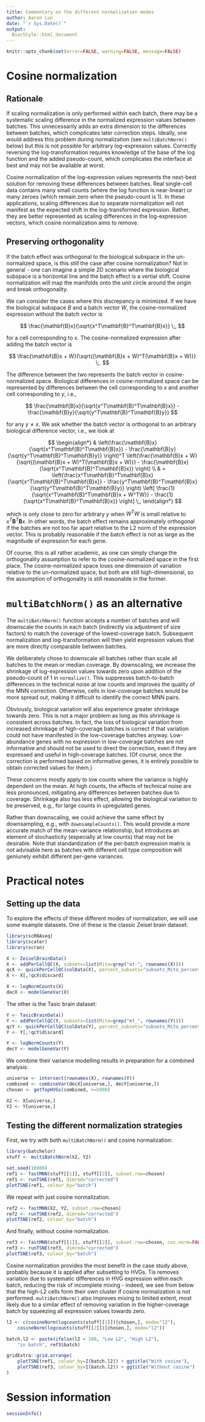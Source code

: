 ```yaml
---
title: Commentary on the different normalization modes
author: Aaron Lun
date: "`r Sys.Date()`"
output:
  BiocStyle::html_document
---
```


```r
knitr::opts_chunk$set(error=FALSE, warning=FALSE, message=FALSE)
```

# Cosine normalization

## Rationale

If scaling normalization is only performed _within_ each batch, there may be a systematic scaling difference in the normalized expression values between batches.
This unnecessarily adds an extra dimension to the differences between batches, which complicates later correction steps.
Ideally, one would address this problem during normalization (see `multiBatchNorm()` below) but this is not possible for arbitrary log-expression values.
Correctly reversing the log-transformation requires knowledge of the base of the log function and the added pseudo-count, 
which complicates the interface at best and may not be available at worst.

Cosine normalization of the log-expression values represents the next-best solution for removing these differences between batches.
Real single-cell data contains many small counts (where the log function is near-linear) or many zeroes (which remain zero when the pseudo-count is 1).
In these applications, scaling differences due to separate normalization will not manifest as the expected shift in the log-transformed expression.
Rather, they are better represented as scaling differences in the log-expression vectors, which cosine normalization aims to remove.

## Preserving orthogonality

If the batch effect was orthogonal to the biological subspace in the un-normalized space, is this still the case after cosine normalization?
Not in general - one can imagine a simple 2D scenario where the biological subspace is a horizontal line and the batch effect is a vertial shift.
Cosine normalization will map the manifolds onto the unit circle around the origin and break orthogonality.

We can consider the cases where this discrepancy is minimized. 
If we have the biological subspace $B$ and a batch vector $W$, the cosine-normalized expression without the batch vector is

$$
\frac{\mathbf{B}x}{\sqrt{x^T\mathbf{B}^T\mathbf{B}x}} \;,
$$

for a cell corresponding to $x$.
The cosine-normalized expression after adding the batch vector is

$$
\frac{\mathbf{B}x + W}{\sqrt{(\mathbf{B}x + W)^T(\mathbf{B}x + W)}} \;.
$$

The difference between the two represents the batch vector in cosine-normalized space. 
Biological differences in cosine-normalized space can be represented by differences between the cell corresponding to $x$ and another cell corresponding to $y$, i.e.,

$$
\frac{\mathbf{B}x}{\sqrt{x^T\mathbf{B}^T\mathbf{B}x}} - \frac{\mathbf{B}y}{\sqrt{y^T\mathbf{B}^T\mathbf{B}y}} 
$$

for any $y\ne x$.
We ask whether the batch vector is orthogonal to an arbitrary biological difference vector, i.e., we look at

$$
\begin{align*}
& \left(\frac{\mathbf{B}x}{\sqrt{x^T\mathbf{B}^T\mathbf{B}x}} - \frac{\mathbf{B}y}{\sqrt{y^T\mathbf{B}^T\mathbf{B}y}} \right)^T
\left(\frac{\mathbf{B}x + W}{\sqrt{(\mathbf{B}x + W)^T(\mathbf{B}x + W)}} - \frac{\mathbf{B}x}{\sqrt{x^T\mathbf{B}^T\mathbf{B}x}} \right) \\
& = \left(\frac{x^T\mathbf{B}^T\mathbf{B}x}{\sqrt{x^T\mathbf{B}^T\mathbf{B}x}} - \frac{y^T\mathbf{B}^T\mathbf{B}x}{\sqrt{y^T\mathbf{B}^T\mathbf{B}y}} \right)
\left[ \frac{1}{\sqrt{x^T\mathbf{B}^T\mathbf{B}x + W^TW}} - \frac{1}{\sqrt{x^T\mathbf{B}^T\mathbf{B}x}} \right] \;,
\end{align*}
$$

which is only close to zero for arbitrary $y$ when $W^TW$ is small relative to $x^T\mathbf{B}^T\mathbf{B}x$.
In other words, the batch effect remains approximately orthogonal if the batches are not too far apart relative to the L2 norm of the expression vector.
This is probably reasonable if the batch effect is not as large as the magnitude of expression for each gene.

Of course, this is all rather academic, as one can simply change the orthogonality assumption to refer to the cosine-normalized space in the first place.
The cosine-normalized space loses one dimension of variation relative to the un-normalized space, but both are still high-dimensional,
so the assumption of orthogonality is still reasonable in the former.

# `multiBatchNorm()` as an alternative

The `multiBatchNorm()` function accepts a number of batches and will downscale the counts in each batch (indirectly via adjustment of size factors) to match the coverage of the lowest-coverage batch.
Subsequent normalization and log-transformation will then yield expression values that are more directly comparable between batches.

We deliberately chose to downscale all batches rather than scale all batches to the mean or median coverage.
By downscaling, we increase the shrinkage of log-expression values towards zero upon addition of the pseudo-count of 1 in `normalize()`.
This suppresses batch-to-batch differences in the technical noise at low counts and improves the quality of the MNN correction.
Otherwise, cells in low-coverage batches would be more spread out, making it difficult to identify the correct MNN pairs.

Obviously, biological variation will also experience greater shrinkage towards zero. 
This is not a major problem as long as this shrinkage is consistent across batches.
In fact, the loss of biological variation from increased shrinkage of high-coverage batches is correct if that variation could not have manifested in the low-coverage batches anyway.
Low-abundance genes with no expression in low-coverage batches are not informative and should not be used to direct the correction,
even if they are expressed and useful in high-coverage batches.
(Of course, once the correction is performed based on informative genes, it is entirely possible to obtain corrected values for them.)

These concerns mostly apply to low counts where the variance is highly dependent on the mean.
At high counts, the effects of technical noise are less pronounced, mitigating any differences between batches due to coverage.
Shrinkage also has less effect, allowing the biological variation to be preserved,
e.g., for large counts in upregulated genes.

Rather than downscaling, we could achieve the same effect by downsampling, e.g., with `downsampleCounts()`.
This would provide a more accurate match of the mean-variance relationship,
but introduces an element of stochasticity (especially at low counts) that may not be desirable.
Note that standardization of the per-batch expression matrix is not advisable here as batches with different cell type composition will geniunely exhibit different per-gene variances.

# Practical notes

## Setting up the data

To explore the effects of these different modes of normalization, we will use some example datasets.
One of these is the classic Zeisel brain dataset:

```r
library(scRNAseq)
library(scater)
library(scran)

X <- ZeiselBrainData()
X <- addPerCellQC(X, subsets=list(Mito=grep("mt-", rownames(X))))
qcX <- quickPerCellQC(colData(X), percent_subsets="subsets_Mito_percent")
X <- X[,!qcX$discard]

X <- logNormCounts(X)
decX <- modelGeneVar(X)
```

The other is the Tasic brain dataset:

```r
Y <- TasicBrainData()
Y <- addPerCellQC(Y, subsets=list(Mito=grep("mt_", rownames(Y))))
qcY <- quickPerCellQC(colData(Y), percent_subsets="subsets_Mito_percent")
Y <- Y[,!qcY$discard]

Y <- logNormCounts(Y)
decY <- modelGeneVar(Y)
```

We combine their variance modelling results in preparation for a combined analysis:

```r
universe <- intersect(rownames(X), rownames(Y))
combined <- combineVar(decX[universe,], decY[universe,])
chosen <- getTopHVGs(combined, n=5000)

X2 <- X[universe,]
Y2 <- Y[universe,]
```

## Testing the different normalization strategies

First, we try with both `multiBatchNorm()` and cosine normalization:

```r
library(batchelor)
stuff <- multiBatchNorm(X2, Y2)

set.seed(10000)
ref1 <- fastMNN(stuff[[1]], stuff[[2]], subset.row=chosen)
ref1 <- runTSNE(ref1, dimred="corrected")
plotTSNE(ref1, colour_by="batch")
```

We repeat with just cosine normalization.

```r
ref2 <- fastMNN(X2, Y2, subset.row=chosen)
ref2 <- runTSNE(ref2, dimred="corrected")
plotTSNE(ref2, colour_by="batch")
```

And finally, without cosine normalization.

```r
ref3 <- fastMNN(stuff[[1]], stuff[[2]], subset.row=chosen, cos.norm=FALSE)
ref3 <- runTSNE(ref3, dimred="corrected")
plotTSNE(ref3, colour_by="batch")
```

Cosine normalization provides the most benefit in the case study above, probably because it is applied after subsetting to HVGs.
Tis removes variation due to systematic differences in HVG expression within each batch, reducing the risk of incomplete mixing - 
indeed, we see from below that the high-L2 cells form their own cluster if cosine normalization is not performed.
`multiBatchNorm()` also improves mixing to limited extent, most likely due to a similar effect of removing variation in the higher-coverage batch by squeezing all expression values towards zero.

```r
l2 <- c(cosineNorm(logcounts(stuff[[1]])[chosen,], mode="l2"), 
    cosineNorm(logcounts(stuff[[2]])[chosen,], mode="l2"))

batch.l2 <- paste(ifelse(l2 < 100, "Low L2", "High L2"), 
    "in batch", ref3$batch)

gridExtra::grid.arrange(
    plotTSNE(ref1, colour_by=I(batch.l2)) + ggtitle("With cosine"),
    plotTSNE(ref3, colour_by=I(batch.l2)) + ggtitle("Without cosine")
)
```

# Session information

```r
sessionInfo()
```
